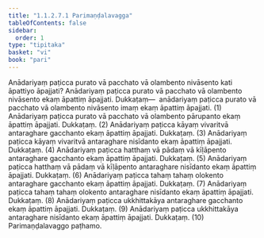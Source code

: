 ```yaml
---
title: "1.1.2.7.1 Parimaṇḍalavagga"
tableOfContents: false
sidebar:
  order: 1
type: "tipitaka"
basket: "vi"
book: "pari"
---
```



<DynamicBreadcrumb />

<Division number="175" book="pari">

<Paragraph number="491" book="pari">
Anādariyaṃ paṭicca purato vā pacchato vā olambento nivāsento kati āpattiyo āpajjati? Anādariyaṃ paṭicca purato vā pacchato vā olambento nivāsento ekaṃ āpattiṃ āpajjati. Dukkaṭaṃ—  anādariyaṃ paṭicca purato vā pacchato vā olambento nivāsento imaṃ ekaṃ āpattiṃ āpajjati. (1)
</Paragraph>

<Paragraph number="492" book="pari">
Anādariyaṃ paṭicca purato vā pacchato vā olambento pārupanto ekaṃ āpattiṃ āpajjati. Dukkaṭaṃ. (2)
</Paragraph>

<Paragraph number="493" book="pari">
Anādariyaṃ paṭicca kāyaṃ vivaritvā antaraghare gacchanto ekaṃ āpattiṃ āpajjati. Dukkaṭaṃ. (3)
</Paragraph>

<Paragraph number="494" book="pari">
Anādariyaṃ paṭicca kāyaṃ vivaritvā antaraghare nisīdanto ekaṃ āpattiṃ āpajjati. Dukkaṭaṃ. (4)
</Paragraph>

<Paragraph number="495" book="pari">
Anādariyaṃ paṭicca hatthaṃ vā pādaṃ vā kīḷāpento antaraghare gacchanto ekaṃ āpattiṃ āpajjati. Dukkaṭaṃ. (5)
</Paragraph>

<Paragraph number="496" book="pari">
Anādariyaṃ paṭicca hatthaṃ vā pādaṃ vā kīḷāpento antaraghare nisīdanto ekaṃ āpattiṃ āpajjati. Dukkaṭaṃ. (6)
</Paragraph>

<Paragraph number="497" book="pari">
Anādariyaṃ paṭicca tahaṃ tahaṃ olokento antaraghare gacchanto ekaṃ āpattiṃ āpajjati. Dukkaṭaṃ. (7)
</Paragraph>

<Paragraph number="498" book="pari">
Anādariyaṃ paṭicca tahaṃ tahaṃ olokento antaraghare nisīdanto ekaṃ āpattiṃ āpajjati. Dukkaṭaṃ. (8)
</Paragraph>

<Paragraph number="499" book="pari">
Anādariyaṃ paṭicca ukkhittakāya antaraghare gacchanto ekaṃ āpattiṃ āpajjati. Dukkaṭaṃ. (9)
</Paragraph>

<Paragraph number="500" book="pari">
Anādariyaṃ paṭicca ukkhittakāya antaraghare nisīdanto ekaṃ āpattiṃ āpajjati. Dukkaṭaṃ. (10)

</Paragraph>
</Division>

<Paragraph number="501" type="center" book="pari">
Parimaṇḍalavaggo paṭhamo.
</Paragraph>